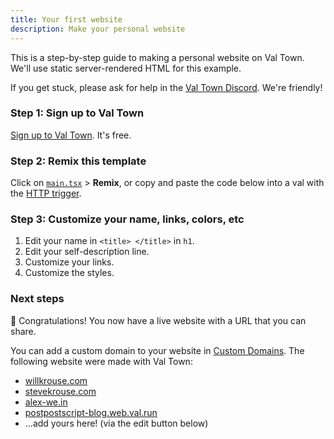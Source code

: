 ```yaml
---
title: Your first website
description: Make your personal website
---
```



This is a step-by-step guide to making a personal website on Val Town. We'll use static server-rendered HTML for this example.

If you get stuck, please ask for help in the [Val Town Discord](https://discord.gg/dHv45uN5RY). We're friendly!

### Step 1: Sign up to Val Town

[Sign up to Val Town](https://www.val.town/auth/signup). It's free.

### Step 2: Remix this template
Click on [`main.tsx`](https://www.val.town/x/valdottown/linkInBioTemplate/code/main.tsx) > **Remix**, or copy and paste the code below into a val with the [HTTP trigger](../../vals/http/).

<Val
  url="https://www.val.town/embed/x/valdottown/linkInBioTemplate/main.tsx"
  height="800px"
/>

### Step 3: Customize your name, links, colors, etc

1. Edit your name in `<title> </title>` in `h1`.
2. Edit your self-description line.
3. Customize your links.
4. Customize the styles.

### Next steps

🥳 Congratulations! You now have a live website with a URL that you can share.

You can add a custom domain to your website in [Custom Domains](https://www.val.town/settings/domains). The following website were made with Val Town:

- [willkrouse.com](https://willkrouse.com)
- [stevekrouse.com](https://stevekrouse.com)
- [alex-we.in](https://alex-we.in/) 
- [postpostscript-blog.web.val.run](https://postpostscript-blog.web.val.run/)
- ...add yours here! (via the edit button below)
